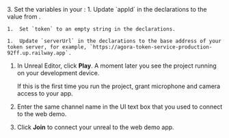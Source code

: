 <PlatformWrapper platform="unreal">
3. Set the variables in your <Vpl k="CLIENT" />:
    1. Update `appId` in the declarations to the value from <Vg k="CONSOLE" />.

    1.  Set `token` to an empty string in the declarations.

    1.  Update `serverUrl` in the declarations to the base address of your token server, for example, `https://agora-token-service-production-92ff.up.railway.app`.


1.  In Unreal Editor, click **Play**. A moment later you see the project running on your development device.

    If this is the first time you run the project, grant microphone and camera access to your app.

1.  Enter the same channel name in the UI text box that you used to connect to the <Vg k="COMPANY" /> web demo.

1.  Click **Join** to connect your unreal <Vpl k="CLIENT" /> to the web demo app.
</PlatformWrapper>